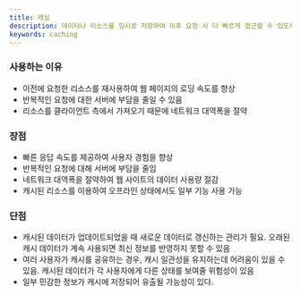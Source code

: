 ```yaml
---
title: 캐싱
description: 데이터나 리소스를 임시로 저장하여 이후 요청 시 더 빠르게 접근할 수 있도록 하는 기술
keywords: caching
---
```


### 사용하는 이유

- 이전에 요청한 리소스를 재사용하여 웹 페이지의 로딩 속도를 향상
- 반복적인 요청에 대한 서버에 부담을 줄일 수 있음
- 리소스를 클라이언트 측에서 가져오기 때문에 네트워크 대역폭을 절약

### 장점

- 빠른 응답 속도를 제공하여 사용자 경험을 향상
- 반복적인 요청에 대해 서버에 부담을 줄임
- 네트워크 대역폭을 절약하여 웹 사이트의 데이터 사용량 절감
- 캐시된 리소스를 이용하여 오프라인 상태에서도 일부 기능 사용 가능

### 단점

- 캐시된 데이터가 업데이트되었을 때 새로운 데이터로 갱신하는 관리가 필요. 오래된 캐시 데이터가 계속 사용되면 최신 정보를 반영하지 못할 수 있음
- 여러 사용자가 캐시를 공유하는 경우, 캐시 일관성을 유지하는데 어려움이 있을 수 있음. 캐시된 데이터가 각 사용자에게 다른 상태를 보여줄 위험성이 있음
- 일부 민감한 정보가 캐시에 저장되어 유출될 가능성이 있다.
